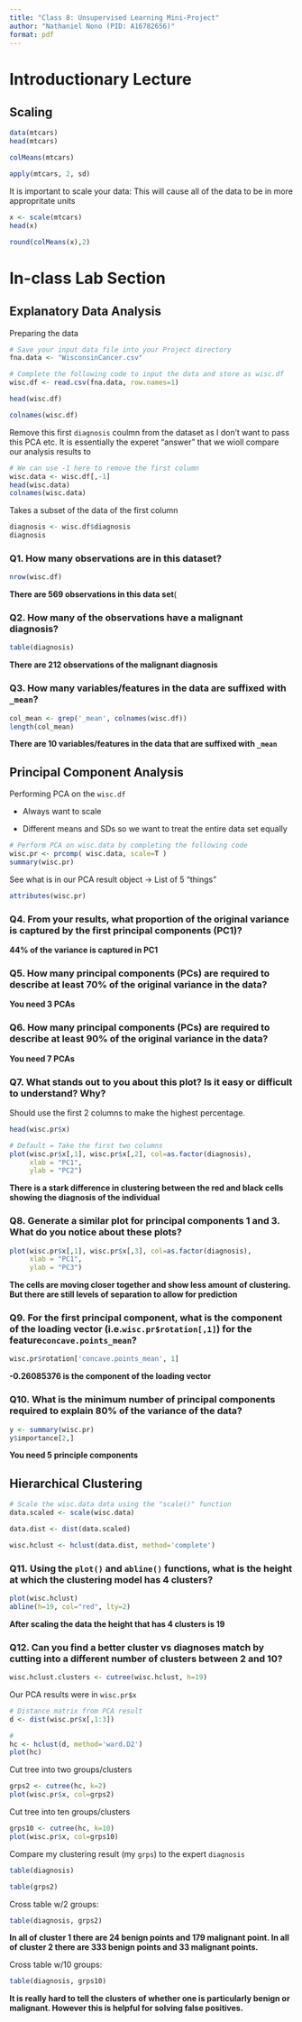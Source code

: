 ```yaml
---
title: "Class 8: Unsupervised Learning Mini-Project"
author: "Nathaniel Nono (PID: A16782656)"
format: pdf
---
```


# Introductionary Lecture

## Scaling

```r
data(mtcars)
head(mtcars)
```

```r
colMeans(mtcars)
```

```r
apply(mtcars, 2, sd)
```

It is important to scale your data: This will cause all of the data to be in more appropritate units

```r
x <- scale(mtcars)
head(x)
```

```r
round(colMeans(x),2)
```

# In-class Lab Section

## Explanatory Data Analysis

Preparing the data

```r
# Save your input data file into your Project directory
fna.data <- "WisconsinCancer.csv"

# Complete the following code to input the data and store as wisc.df
wisc.df <- read.csv(fna.data, row.names=1)
```

```r
head(wisc.df)
```

```r
colnames(wisc.df)
```

Remove this first `diagnosis` coulmn from the dataset as I don't want to pass this PCA etc. It is essentially the experet "answer" that we wioll compare our analysis results to

```r
# We can use -1 here to remove the first column
wisc.data <- wisc.df[,-1]
head(wisc.data)
colnames(wisc.data)
```

Takes a subset of the data of the first column

```r
diagnosis <- wisc.df$diagnosis
diagnosis
```

### **Q1**. How many observations are in this dataset?

```r
nrow(wisc.df)
```

**There are 569 observations in this data set**(

### **Q2**. How many of the observations have a malignant diagnosis?

```r
table(diagnosis)
```

**There are 212 observations of the malignant diagnosis**

### **Q3**. How many variables/features in the data are suffixed with `_mean`?

```r
col_mean <- grep('_mean', colnames(wisc.df))
length(col_mean)
```

**There are 10 variables/features in the data that are suffixed with `_mean`**

## Principal Component Analysis

Performing PCA on the `wisc.df`

- Always want to scale

- Different means and SDs so we want to treat the entire data set equally

```r
# Perform PCA on wisc.data by completing the following code
wisc.pr <- prcomp( wisc.data, scale=T )
summary(wisc.pr)
```


See what is in our PCA result object -> List of 5 "things"

```r
attributes(wisc.pr)
```

### **Q4**. From your results, what proportion of the original variance is captured by the first principal components (PC1)?

**44% of the variance is captured in PC1**

### **Q5**. How many principal components (PCs) are required to describe at least 70% of the original variance in the data?

**You need 3 PCAs**

### **Q6**. How many principal components (PCs) are required to describe at least 90% of the original variance in the data?

**You need 7 PCAs**

### **Q7.** What stands out to you about this plot? Is it easy or difficult to understand? Why?

Should use the first 2 columns to make the highest percentage. 

```r
head(wisc.pr$x)

# Default = Take the first two columns
plot(wisc.pr$x[,1], wisc.pr$x[,2], col=as.factor(diagnosis),
     xlab = "PC1", 
     ylab = "PC2")
```

**There is a stark difference in clustering between the red and black cells showing the diagnosis of the individual**

### **Q8.** Generate a similar plot for principal components 1 and 3. What do you notice about these plots?

```r
plot(wisc.pr$x[,1], wisc.pr$x[,3], col=as.factor(diagnosis),
     xlab = "PC1", 
     ylab = "PC3")
```

**The cells are moving closer together and show less amount of clustering. But there are still levels of separation to allow for prediction**



### **Q9.** For the first principal component, what is the component of the loading vector (i.e.`wisc.pr$rotation[,1]`) for the feature`concave.points_mean`?

```r
wisc.pr$rotation['concave.points_mean', 1]
```

**-0.26085376 is the component of the loading vector**



### **Q10.** What is the minimum number of principal components required to explain 80% of the variance of the data?

```r
y <- summary(wisc.pr)
y$importance[2,]
```

**You need 5 principle components**



## Hierarchical Clustering

```r
# Scale the wisc.data data using the "scale()" function
data.scaled <- scale(wisc.data)
```

```r
data.dist <- dist(data.scaled)
```

```r
wisc.hclust <- hclust(data.dist, method='complete')
```


### **Q11.** Using the `plot()` and `abline()` functions, what is the height at which the clustering model has 4 clusters?


```r
plot(wisc.hclust)
abline(h=19, col="red", lty=2)
```

**After scaling the data the height that has 4 clusters is 19**

### **Q12.** Can you find a better cluster vs diagnoses match by cutting into a different number of clusters between 2 and 10?

```r
wisc.hclust.clusters <- cutree(wisc.hclust, h=19)
```


Our PCA results were in `wisc.pr$x`

```r
# Distance matrix from PCA result
d <- dist(wisc.pr$x[,1:3])

# 
hc <- hclust(d, method='ward.D2')
plot(hc)
```

Cut tree into two groups/clusters
```r
grps2 <- cutree(hc, k=2)
plot(wisc.pr$x, col=grps2)
```


Cut tree into ten groups/clusters
```r
grps10 <- cutree(hc, k=10)
plot(wisc.pr$x, col=grps10)
```



Compare my clustering result (my `grps`) to the expert `diagnosis`

```r
table(diagnosis)
```

```r
table(grps2)
```


Cross table w/2 groups: 

```r
table(diagnosis, grps2)
```

**In all of cluster 1 there are 24 benign points and 179 malignant point. In all of cluster 2 there are 333 benign points and 33 malignant points.**


Cross table w/10 groups:

```r
table(diagnosis, grps10)
```
**It is really hard to tell the clusters of whether one is particularly benign or malignant. However this is helpful for solving false positives.**










